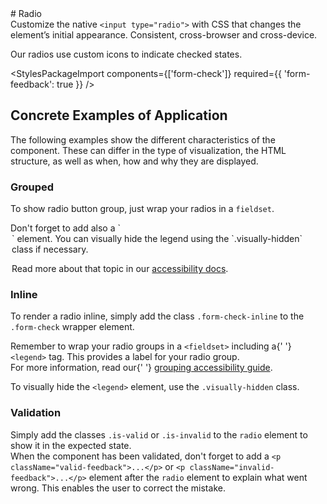 

<Meta of={RadioStories} />

<div className="docs-title">
  # Radio

  <nav>
    <link-design of={JSON.stringify(RadioStories)}></link-design>
  </nav>
</div>

<div className="lead">
  Customize the native <code>&lt;input type="radio"&gt;</code> with CSS that changes the element’s
  initial appearance. Consistent, cross-browser and cross-device.
</div>

Our radios use custom icons to indicate checked states.

<Canvas sourceState="shown" of={RadioStories.Default} />
<div className="hide-col-default">
  <Controls of={RadioStories.Default} />
</div>

<StylesPackageImport components={['form-check']} required={{ 'form-feedback': true }} />

## Concrete Examples of Application

The following examples show the different characteristics of the component. These can differ in the type of visualization, the HTML structure, as well as when, how and why they are displayed.

### Grouped

To show radio button group, just wrap your radios in a `fieldset`.

<div className="alert alert-info alert-md">
  Don't forget to add also a `<legend>` element.
  You can visually hide the legend using the `.visually-hidden` class if necessary.

  Read more about that topic in our [accessibility docs](/?path=/docs/46da78e8-e83b-4ca1-aaf6-bbc662efef14--docs).
</div>

<Canvas of={RadioStories.Grouped} />

### Inline

To render a radio inline, simply add the class `.form-check-inline` to the `.form-check` wrapper element.

<div className="banner banner-info banner-md">
  Remember to wrap your radio groups in a <code>&lt;fieldset&gt;</code> including a{' '}
  <code>&lt;legend&gt;</code> tag. This provides a label for your radio group.
  <br />
  For more information, read our{' '} <a href="/?path=/docs/46da78e8-e83b-4ca1-aaf6-bbc662efef14--docs#grouping">grouping accessibility guide</a>.
</div>

To visually hide the `<legend>` element, use the `.visually-hidden` class.

<Canvas of={RadioStories.Inline} />

### Validation

Simply add the classes `.is-valid` or `.is-invalid` to the `radio` element to show it in the expected state.<br/>
When the component has been validated, don't forget to add a `<p className="valid-feedback">...</p>` or `<p className="invalid-feedback">...</p>` element after the `radio` element to explain what went wrong. This enables the user to correct the mistake.

<Canvas of={RadioStories.Validation} />
